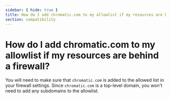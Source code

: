 ```yaml
---
sidebar: { hide: true }
title: How do I add chromatic.com to my allowlist if my resources are behind a firewall?
section: compatibility
---
```


# How do I add chromatic.com to my allowlist if my resources are behind a firewall?

You will need to make sure that `chromatic.com` is added to the allowed list in your firewall settings. Since `chromatic.com` is a top-level domain, you won't need to add any subdomains to the allowlist.

